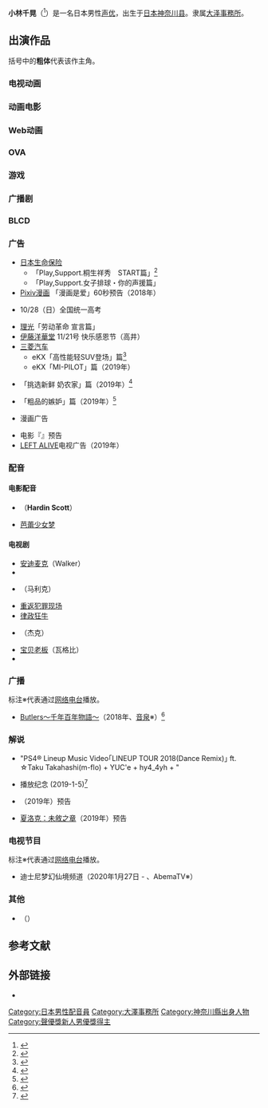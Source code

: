 {{NoteTA
|1=zh-cn:这个勇者明明超强却过分慎重;zh-tw:這個勇者明明超TUEEE卻過度謹慎;
|2=zh-cn:鸭子的天空;zh-tw:籃球少年王;
}}
{{配音員
|姓名= 小林千晃
|外文名= {{lang|ja|小林 千晃}}<br />（{{lang|ja|こばやし ちあき}}）
|羅馬拼音= Chiaki Kobayashi
|出生地= {{JPN}}[[神奈川县|神奈川县]]
|代表作= 路易斯·詹姆斯·莫里亞蒂（[[憂國的莫里亞蒂|憂國的莫里亞蒂]]）<br/>馳河藍加（[[SK∞|SK∞]]）
<ref name="prof">{{Cite web|url=https://osawa-inc.co.jp/men/kobayashichiaki/|title=小林 千晃 – 大沢事務所|accessdate=2019-09-18|archive-date=2020-11-03|archive-url=https://web.archive.org/web/20201103082417/https://osawa-inc.co.jp/men/kobayashichiaki/|dead-url=no}}</ref>
| 生年 = 1994
| 生月 = 6
| 生日 = 4
| 配演语言 = [[日语|日语]]
| 所屬 = [[大泽事务所|大泽事务所]]{{R|prof}}
| 網站 = [https://osawa-inc.co.jp/men/kobayashichiaki/ 小林千晃 – 大泽事务所]
}}
'''小林千晃'''（{{bd|1994年|6月4日|||Kobayashi Chiaki}}<ref>{{Cite web|url=https://www.animatetimes.com/tag/details.php?id=8994#02|title=小林千晃のアニメキャラ・最新情報まとめ|work=アニメイトタイムズ|accessdate=2020-05-04|archive-date=2020-11-28|archive-url=https://web.archive.org/web/20201128044743/https://www.animatetimes.com/tag/details.php?id=8994#02|dead-url=no}}</ref>）是一名日本男性[[声优|声优]]，出生于[[日本|日本]][[神奈川县|神奈川县]]。隶属[[大泽事務所|大泽事務所]]{{R|prof}}。

== 出演作品 ==
括号中的'''粗体'''代表该作主角。
=== 电视动画 ===
{{dl2
| 2017年 |
* [[Just_Because!|Just Because!]]（棒球社後輩、男中学生）<!-- 2017-11-02 -->
* [[名偵探柯南|名侦探柯南]]（2017年 - 2020年、配音员、无线电配音）<!-- 2017-12-02 -->
* [[偶像大师SideM|偶像大师SideM]]（男生）<!-- 2017-12-10 -->

| 2018年 |
* [[比宇宙更远的地方|比宇宙更远的地方]]（主持人）<!-- 2018-01-09 -->
* [[封神演義_(漫畫)|霸穹 封神演义]]（柴火卖家）<!-- 2018-01-26 -->
* [[Classica_Loid|Classica Loid]]（男性A）<!-- 2018-03-03 -->
* [[Butlers～千年百年物语～|Butlers～千年百年物语～]]（'''茶野京一'''<ref>{{Cite web|url=http://www.butlers-anime.com/|title=TVアニメ「Butlers〜千年百年物語〜」公式サイト|accessdate=2018-09-13|website=TVアニメ「Butlers～千年百年物語～」公式サイト|language=ja|archive-date=2020-11-09|archive-url=https://web.archive.org/web/20201109041346/http://www.butlers-anime.com/|dead-url=no}}</ref>）<!-- 2018-04-12 -->
* [[雷顿的神秘之旅_卡翠爱儿与大富翁的阴谋|雷顿的神秘之旅 卡翠爱儿与大富翁的阴谋]]（电影中的男演员）<!-- 2018-06-17 -->
* [[百鍊霸王與聖約女武神|百鍊霸王與聖約女武神]]（角兵、兵士、奴隷商人、欧洛夫、男客人）<!-- 2018-07-08 -->
* [[工作细胞|工作细胞]]（红血球3、一般细胞2、红血球2、红血球1、杀伤T細胞1）<!-- 2018-07-15 -->
* [[高分少女|高分少女]]（男子B、男学生A）<!-- 2018-08-11 -->
* [[游戏王VRAINS|游戏王VRAINS]]（漢諾騎士）<!-- 2018-08-22 -->
* [[关于我转生变成史莱姆这档事|关于我转生变成史莱姆这档事]]（哥布林B）<!-- 2018-10-09 -->

| 2019年 |
* [[不吉波普不笑|不吉波普不笑]]（'''竹田启司'''<ref>{{Cite web|url=http://boogiepop-anime.com/staffcast/|title=STAFF&CAST|work=TVアニメ「ブギーポップは笑わない」公式サイト|accessdate=2018-11-30|archive-date=2018-11-30|archive-url=https://web.archive.org/web/20181130101855/http://boogiepop-anime.com/staffcast/|dead-url=no}}</ref>）<!-- 2019-01-04 -->
* [[琴之森|琴之森]]（向井智）<!-- 2019-03-25 -->
* [[川柳少女|川柳少女]]（男子D、游乐场的众人、职工）<!-- 2019-04-06 -->
* [[Fairy_gone|Fairy gone]]（保安队队员）<!-- 2019-04-22 -->
* [[贤者之孙|贤者之孙]]（'''東尼·弗列德'''<ref>{{Cite web|url=http://kenja-no-mago.jp/staff_cast/|title=STAFF・CAST|work=TVアニメ「賢者の孫」公式サイト|accessdate=2019-02-25|archive-date=2019-02-25|archive-url=https://web.archive.org/web/20190225162832/http://kenja-no-mago.jp/staff_cast/|dead-url=no}}</ref>）<!-- 2019-04-24 -->
* [[水果篮子|水果篮子]]（配送员）<!-- 2019-04-27 -->
* {{tsl|ja|KING OF PRISM -Shiny Seven Stars-}}（鹰梁潮<ref>{{Cite web|work=コミックナタリー|publisher=ナターシャ|url=https://natalie.mu/comic/news/322910|title=「キンプリ」全15名の新キャラ公開！キャストに千葉繁や南條愛乃、茶風林ら|date=2019-03-07|accessdate=2019-03-07|archive-date=2019-03-07|archive-url=https://web.archive.org/web/20190307123410/https://natalie.mu/comic/news/322910|dead-url=no}}</ref>）<!-- 2019-05-21 -->
* [[女高中生的虚度日常|女高中生的虚度日常]]（帅哥）<!-- 2019-07-05 -->
* [[炎炎消防队|炎炎消防队]]（消防队员、白装束）<!-- 2019-07-06 -->
* [[GIVEN_被赠与的未来|GIVEN 被赠与的未来]]（车站广播、朋友B）<!-- 2019-07-12 -->
* [[普通攻擊是全體攻擊而且能二次攻擊的媽媽你喜歡嗎？|普通攻擊是全體攻擊而且能二次攻擊的媽媽你喜歡嗎？]]（青年D）<!-- 2019-08-03 -->
* [[高校星歌剧|高校星歌剧]]（学生）<!-- 2019-08-05 -->
* [[海盗战记|海盗战记]]（少年时期的阿谢拉德）<!-- 2019-10-07 -->
* [[超人高中生們即便在異世界也能從容生存！|超人高中生們即便在異世界也能從容生存！]]（村民D）<!-- 2019-10-24 -->
* [[这个勇者明明超强却过分慎重|这个勇者明明超强却过分慎重]]（柯爾特）<!-- 2019-12-25 -->

| 2020年 |
* [[达尔文游戏|达尔文游戏]]（京田浩之<ref>{{Cite web|url=https://darwins-game.com/news/?id=52815|title=新追加キャスト発表！|work=TVアニメ「ダーウィンズゲーム」公式サイト|accessdate=2019-12-23|archive-date=2020-10-20|archive-url=https://web.archive.org/web/20201020101650/https://darwins-game.com/news/?id=52815|dead-url=no}}</ref>）<!-- 2020-01-04 -->
* {{tsl|ja|妖怪学園Y 〜Nとの遭遇〜|妖怪学园Y 〜与N的遭遇〜}}（'''九尾柳斯奎'''<ref>{{Cite web|url=https://natalie.mu/comic/news/355560|title=「妖怪ウォッチ」新シリーズが12月27日スタート、OPはすとぷり「ギンギラ銀河」|publisher=コミックナタリー|accessdate=2019-11-15|archive-date=2019-11-15|archive-url=https://web.archive.org/web/20191115070518/https://natalie.mu/comic/news/355560|dead-url=no}}</ref>、{{lang|ja|阿波戸ノリアキ}}）<!-- 2020-01-10 -->
* [[某科学的超电磁炮T|某科学的超电磁炮T]]（敵高男子）<!-- 2020-01-24 -->
* [[恋爱小行星|恋爱小行星]]（電波班男子）<!-- 2020-03-20 -->
* [[鸭子的天空|鸭子的天空]]（新城社员、观众、不良少年）<!-- 2020-04-01 -->
* [[昨日之歌|昨日之歌]]（早川湧、老师）<ref>{{Cite web|url=https://singyesterday.com/cast/|title=CAST / STAFF|work=TVアニメ『イエスタデイをうたって』公式サイト|accessdate=2020-02-15|archive-date=2020-02-15|archive-url=https://web.archive.org/web/20200215064053/https://singyesterday.com/cast/|dead-url=no}}</ref><!-- 2020-04-12 -->
* [[游戏王SEVENS|游戏王SEVENS]]（凛之介<ref>{{Cite web|url=https://www.tv-tokyo.co.jp/broad_tvtokyo/program/detail/202004/23144_202004250730.html|title=遊戯王SEVENS(セブンス)「さよなら、生徒会長！」|work=TVアニメ「遊戯王SEVENS」 テレビ東京 番組表|accessdate=2020-04-18|archive-date=2020-04-26|archive-url=https://web.archive.org/web/20200426180324/https://www.tv-tokyo.co.jp/broad_tvtokyo/program/detail/202004/23144_202004250730.html|dead-url=no}}</ref>）<!-- 2020-04-25 -->
* [[大欺诈师|大欺诈师]]（'''枝村真人'''（'''毛豆'''）<ref>{{Cite web|url=http://www.greatpretender.jp/|title=「GREAT PRETENDER」公式サイト|accessdate=2020-01-24|archive-date=2020-06-02|archive-url=https://web.archive.org/web/20200602010455/http://www.greatpretender.jp/|dead-url=no}}</ref>）<!-- 2020-07-09 -->
* [[忧国的莫里亚蒂|忧国的莫里亚蒂]]（'''路易斯·詹姆斯·莫里亚蒂'''<ref>{{Cite web|url=https://moriarty-anime.com/staffcast|title=STAFF&CAST|work=TVアニメ「憂国のモリアーティ」公式サイト|accessdate=2020-07-03|archive-date=2021-04-21|archive-url=https://web.archive.org/web/20210421125355/https://moriarty-anime.com/staffcast}}</ref>）<!-- 2020-10-11 -->
* [[池袋西口公園_(小說)|池袋西口公園]]（谷口正）<!-- 2020-10-13 -->
* [[暮蟬悲鳴時_(動畫)|暮蟬悲鳴時業]]（不良）<!-- 2020-10-29 -->

| 2021年 |
* [[2.43_清陰高中男子排球社|2.43 清陰高中男子排球社]]（小向哲人）<!-- 2021-01-07 -->
* [[SK∞|SK∞]]（'''馳河藍加'''）<!-- 2021-01-09 -->
* [[花樣滑冰Stars|花樣滑冰Stars]]（前島的朋友、寺東）<!-- 2021-01-10 -->
* [[王之逆襲_意志的繼承者|王之逆襲 意志的繼承者]]（青年）<!-- 2021-01-15 -->
* [[關於我轉生變成史萊姆這檔事|關於我轉生變成史萊姆這檔事 第2期]]（田口省吾）<!-- 2021-02-02 -->
* [[寶可夢_旅途|寶可夢 旅途]]（青年）<!-- 2021-02-26 -->
* [[暮蟬悲鳴時_(動畫)|暮蟬悲鳴時卒]]（達文西的客人）<!-- 2021-07-15 -->
* [[漂流少年|漂流少年]]（'''朝風'''）<!-- 2021-07-15 -->
* [[精靈幻想記|精靈幻想記]]（嵯峨颯）<!-- 2021-08-16 -->
* [[現實主義勇者的王國重建記|現實主義勇者的王國重建記]]（斯爾）<!-- 2021-09-04 -->
* [[星光魔法|星光魔法]]（御芽河祈瑠）<!-- 2021-12-26 -->

| 2022年 |
* [[薔薇王的葬列|薔薇王的葬列]]（約翰·格雷）<!-- 2022-01-16 -->
* [[平凡職業造就世界最強|平凡職業造就世界最強]] 2nd season（青年）<!-- 2022-02-10 -->
* [[魯邦三世_PART6|魯邦三世 PART6]]（艾連）<!-- 2022-03-12 -->
* [[群青的開幕曲|群青的開幕曲]]（'''牧皐汰'''<ref>{{Cite web|url=https://natalie.mu/comic/news/457294|script-title=ja:競馬学校の群像劇「群青のファンファーレ」小林千晃がデータ型の競馬オタク演じる|website=[[Comic_Natalie|Comic Natalie]]|date=2021-12-12|accessdate=2021-12-12|language=ja|archive-date=2022-04-22|archive-url=https://web.archive.org/web/20220422153726/https://natalie.mu/comic/news/457294}}</ref>）<!-- 2022-04-02 -->
* [[朋友遊戲|朋友遊戲]]（'''片切友一'''<ref>{{Cite web|url=https://natalie.mu/comic/news/451812|script-title=ja:山口ミコト・佐藤友生「トモダチゲーム」TVアニメ化！片切友一役は小林千晃|website=[[Comic_Natalie|Comic Natalie]]|date=2021-11-02|accessdate=2021-11-02|language=ja|archive-date=2021-11-05|archive-url=https://web.archive.org/web/20211105014232/https://natalie.mu/comic/news/451812}}</ref>）<!-- 2022-04-05 -->
* [[輝夜姬想讓人告白～天才們的戀愛頭腦戰～_(動畫)|輝夜姬想讓人告白-超級浪漫-]]（田中哲平）<!-- 2022-05-20 -->
* [[足球風雲|足球風雲 Goal to the Future]]（'''辻秀人'''<ref>{{Cite web|url=https://natalie.mu/comic/news/464482|script-title=ja:アニメ「シュート！」7月放送開始！キャストに小林千晃ら、神谷篤司が登場するPVも|website=[[Comic_Natalie|Comic Natalie]]|date=2022-02-04|accessdate=2022-02-04|language=ja|archive-date=2022-02-18|archive-url=https://web.archive.org/web/20220218211650/https://natalie.mu/comic/news/464482}}</ref>）<!-- 2022-07 -->
* [[轉生賢者的異世界生活～取得第二職業，成為世界最強～|轉生賢者的異世界生活～取得第二職業，成為世界最強～]]（'''裕司'''<ref>{{Cite web|url=https://natalie.mu/comic/news/456151|script-title=ja:「転生賢者の異世界ライフ」主人公ユージ役は小林千晃、戦闘シーン収めたPV公開|website=[[Comic_Natalie|Comic Natalie]]|date=2021-12-03|accessdate=2021-12-03|language=ja|archive-date=2021-12-03|archive-url=https://web.archive.org/web/20211203202923/https://natalie.mu/comic/news/456151}}</ref>）<!-- 2022-07 -->
* [[呆萌酷男孩|呆萌酷男孩]]（'''一倉颯'''<ref>{{Cite web|url=https://natalie.mu/comic/news/475016|script-title=ja:「クールドジ男子」10月にTVアニメ化！小林千晃、内山昂輝、梅原裕一郎、千葉翔也出演|website=[[Comic_Natalie|Comic Natalie]]|date=2022-04-22|accessdate=2022-04-22|language=ja|archive-date=2022-05-16|archive-url=https://web.archive.org/web/20220516213723/https://natalie.mu/comic/news/475016}}</ref>）<!-- 2022-10 -->

| 時期未定 |
* [[冰屬性男子與無表情女子|冰屬性男子與無表情女子]]（'''冰室'''<ref>{{Cite web|url=https://natalie.mu/comic/news/482349|script-title=ja:「氷属性男子とクールな同僚女子」アニメ化！冬月さんは石川由依、氷室くんは小林千晃|website=[[Comic_Natalie|Comic Natalie]]|date=2022-06-21|accessdate=2022-06-21|language=ja}}</ref>）
}}

=== 动画电影 ===
{{dl2
| 2019年 |
* [[Fate/stay_night|剧场版 Fate/stay night [Heaven's Feel] II.lost butterfly]]（现场记者（电视主播））<!-- 2019-01-12 -->
* [[妖怪學園Y|妖怪學園Y 貓也能成為 HERO 嗎]]（'''九尾龙介'''）<!-- 2019-12-13 -->
| 2021年 |
* [[言語如汽水般湧現|言語如汽水般湧現]]<!-- 2021-07-22 -->
* [[夏日幽靈|夏日幽靈]]（'''杉崎友也'''<ref>{{Cite web|url=https://www.animatetimes.com/news/details.php?id=1626332916|script-title=ja:声優・小林千晃が、loundraw氏の初監督映画作品『サマーゴースト』に出演決定！|website=Animate Times|date=2021-07-15|accessdate=2021-07-15|language=ja|archive-date=2021-07-16|archive-url=https://web.archive.org/web/20210716035659/https://www.animatetimes.com/news/details.php?id=1626332916}}</ref>）<!-- 2021-11-12 -->
}}

=== Web动画 ===
{{dl2
| 2018年 |
* [[卫宫家今天的饭|卫宫家今天的饭]]（店员）<!-- 2018-01-25 -->
| 2019年 |
* [[鋼彈創鬥者_潛網大戰Re:RISE|鋼彈創鬥者 潛網大戰Re:RISE]]（'''久我悠人'''<ref>{{Cite web|url=http://gundam-bd.net/character/01.php|title=キャラクター|work=ガンダムビルドダイバーズRe:RISE|accessdate=2019-08-25|archive-date=2020-11-11|archive-url=https://web.archive.org/web/20201111195410/http://gundam-bd.net/character/01.php|dead-url=no}}</ref>）<!-- 2019-10-10 -->
| 2020年 |
* [[鋼彈創鬥者_潛網大戰_對戰風雲錄|鋼彈創鬥者 潛網大戰 對戰風雲錄]]（'''久我悠人'''）<!-- 2020-11-13 -->
| 2022年 |
* [[花園裡的吸血鬼|花園裡的吸血鬼]]（'''アレグロ'''）<!-- 2022-05-16 -->
* [[轟天高校生|轟天高校生]]（'''御神苗優'''）<!-- 2022-06-18 -->
}}

=== OVA ===
{{dl2
| 2020年 |
* [[ACCA13區監察課|ACCA13区监察课 Regards]]（'''夏洛特'''<ref>{{Cite web|url=http://acca-anime.com/regards/|title=新作OVA&朗読音楽劇『ACCA13区監察課 Regards』|work=TVアニメ『ACCA13区監察課』公式サイト|accessdate=2019-12-10|archive-date=2020-05-03|archive-url=https://web.archive.org/web/20200503184952/http://acca-anime.com/regards/|dead-url=no}}</ref>）
}}

=== 游戏 ===
{{dl2
| 2019年 |
* [[Crash_Fever|Crash Fever]]（贝多芬）<!-- 2019-07-05 -->
* [[Fate/Grand_Order|Fate/Grand Order]]（芭索洛美·罗伯茨）<!-- 2019-08-04 -->
* 必殺舞星!!! - Boys, be DANCING! -（'''愛宕蓮太郎'''）<!-- 2019-08-23 -->
* [[Dragalia_Lost_～失落的龙绊～|Dragalia Lost ～失落的龙绊～]]（西昂）
* [[SD_GUNDAM_G世代|SD GUNDAM G世代]]（普通兵）<!-- 2019-11-28 -->
* [[妖怪手表|妖怪手表punipuni]]（'''九尾龙介'''）
* Fire Emblem Heroes（羅南）
| 2020年 |
* [[冒险岛|冒险岛]]（卡莱尔<ref>{{Cite tweet|url=https://twitter.com/MapleStory_JP/status/1220284247069483009|title=アロンは、市川蒼さんぷる！ カーライルは、小林千晃さんぷる！|date=2020-01-23|user=MapleStory_JP|number=1220284247069483009}}</ref>）
* [[ディズニー_ツイステッドワンダーランド|ディズニー ツイステッドワンダーランド]]（'''デュース・スペード'''<ref>{{Cite web|publisher=アニプレックス|work=【公式】ディズニー ツイステッドワンダーランド（ツイステ）|title=CHARACTER|url=https://twisted-wonderland.aniplex.co.jp/character/|accessdate=2019-03-23|archive-date=2021-02-11|archive-url=https://web.archive.org/web/20210211090447/https://twisted-wonderland.aniplex.co.jp/character|dead-url=no}}</ref>）<!-- 2020-03-18 -->
* 幻想人生ONLINE（纳积）
* 游戏王DuelLinks（蓝神）
| 2021年 |
*食物语（龙凤配）
| 档期未定 |
* 冒险岛2（'''{{lang|ja|シーフ}}'''<ref>{{Cite web|publisher=ネクソン|work=ファミ通.com|title=PCオンラインゲーム『メイプルストーリー2』無料で遊べるオープンβテスト開始！|url=https://s.famitsu.com/news/201905/29176991.html|accessdate=2019-06-13}}</ref>）
}}

=== 广播剧 ===
{{dl2
| 2019年 |
* [[Fate/stay_night|剧场版 Fate/stay night [Heaven's Feel] II.lost butterfly Original Drama CD「采访 未推敲 掲載予定なし」]]（两位男学生）<!-- 2019-01-12 -->
* 优雅贵族的休假指南。（冒险者<ref>{{Cite web|1=|url=http://www.tobooks.jp/odayaka_dramacd/contents_01.html|title=「穏やか貴族の休暇のすすめ。」ドラマCD特設サイト|accessdate=2020-01-07|archive-date=2020-08-06|archive-url=https://web.archive.org/web/20200806215431/http://www.tobooks.jp/odayaka_dramacd/contents_01.html|dead-url=no}}</ref>）<!--2020-12-10-->
}}

=== BLCD ===
{{dl2
| 2019年 |
* Lost Virgin（蜜也）<!-- 2019-07-05 -->
* 抖S怪兽不让我睡觉(2)（村上）<!-- 2019-12-11-->
| 2020年 |
* 有计划地使用（哲）<!--2020-01-25日-->
* {{lang|ja|サラブレッドはなびかない}}（[[食肉男|食肉男]]）<!--2020-02-19-->
}}

=== 广告 ===
* [[日本生命保险|日本生命保险]] 
**「Play,Support.桐生祥秀　START篇」<ref>{{Cite news|title=日本生命CM(桐生祥秀)のナレーションは誰？【Play,Support. START篇】|url=http://delaidback.com/nissay-cm/|accessdate=2018-09-13|language=ja|work=ハミングバード|archive-date=2020-11-25|archive-url=https://web.archive.org/web/20201125132424/https://delaidback.com/nissay-cm/|dead-url=no}}</ref>
**「Play,Support.女子排球・你的声援篇」
* [[Pixiv|Pixiv漫画]]  「漫画是爱」60秒预告（2018年）
* {{tsl|ja|東進ハイスクール|东进补习班}}10/28（日）全国统一高考
* [[理光|理光]]「劳动革命 宣言篇」
* [[伊藤洋華堂|伊藤洋華堂]] 11/21号 快乐感恩节（高井）
* [[三菱汽车|三菱汽车]] 
** eKX「高性能轻SUV登场」篇<ref>{{Cite news|title=三菱自動車の軽自動車「ｅＫクロス」　竹内涼真さん、苦手のダンス克服で“相棒”を紹介|url=https://www.sankei.com/premium/news/190519/prm1905190003-n1.html|accessdate=2019-05-21|work=|archive-date=2020-07-06|archive-url=https://web.archive.org/web/20200706090044/https://www.sankei.com/premium/news/190519/prm1905190003-n1.html|dead-url=no}}</ref>
** eKX「MI-PILOT」篇（2019年）
* {{tsl|ja|牧場しぼり}}「挑选新鲜 奶农家」篇（2019年）<ref>{{Cite news|title=牧場しぼりのCM声優って田丸篤志？ナレーションの声が似てると話題|url=https://cmmonster.com/2019/voice/glico-bokujo-shibori-tamaru-atsushi/|accessdate=2019-05-18|work=|archive-date=2021-02-05|archive-url=https://web.archive.org/web/20210205101046/https://cmmonster.com/2019/voice/glico-bokujo-shibori-tamaru-atsushi/|dead-url=no}}</ref>
* {{tsl|ja|ゼノンザード|ZENONZARD}}「粗品的嫉妒」篇（2019年）<ref>{{Cite news|title=『ゼノンザード』- 霜降り明星、解散の危機！？AI、せいや、粗品の”禁断の三角関係”を描いたTVCMが公開|url=https://game.boom-app.com/entry/zenonzard-news20190920|accessdate=2019-09-24|work=2019-09-21|archive-date=2020-11-20|archive-url=https://web.archive.org/web/20201120154848/https://game.boom-app.com/entry/zenonzard-news20190920|dead-url=no}}</ref>
* {{tsl|ja|今まで一度も女扱いされたことがない女騎士を女扱いする漫画|女汉子骑士也想谈恋爱}}漫画广告
* 电影『{{tsl|ja|九月の恋と出会うまで|直到与九月相恋}}』预告
* [[LEFT_ALIVE|LEFT ALIVE]]电视广告（2019年）

=== 配音 ===
==== 电影配音 ====
* {{tsl|en|After (2019 film)|After}}（'''Hardin Scott'''）
* [[芭蕾少女梦|芭蕾少女梦]]

==== 电视剧 ====
* [[安迪麦克|安迪麦克]]（Walker）
* {{tsl|en|AJ and the Queen}}
* {{tsl|en|All About the Washingtons}}（马利克）<!-- 2018-08-10 -->
* [[重返犯罪现场|重返犯罪现场]]
* [[律政狂牛|律政狂牛]]
* {{tsl|en|Tales of the City}}（杰克）
* [[宝贝老板|宝贝老板]]（瓦格比）
* {{tsl|en|The Letter for the King}}

=== 广播 ===
<!-- 単発のゲスト出演などは不要。レギュラー番組のみ。 -->
标注※代表通过[[网络电台|网络电台]]播放。
* [[Butlers～千年百年物語～|Butlers～千年百年物語～]]（2018年、[[音泉|音泉]]※）<ref>{{Cite web|url=http://www.onsen.ag/program/butlers/|title=Butlers 〜千年百年音語〜|work=[[音泉|音泉]]|accessdate=2018-10-23|archive-date=2020-07-06|archive-url=https://web.archive.org/web/20200706090045/http://www.onsen.ag/program/butlers/|dead-url=no}}</ref>

=== 解说 ===
* "PS4® Lineup Music Video｢LINEUP TOUR 2018(Dance Remix)｣ ft. ☆Taku Takahashi(m-flo) + YUC'e + hy4_4yh + {{lang|ja|カムラ ミカウ}}"
* {{tsl|ja|レ・ミゼラブル 終わりなき旅路|悲惨世界：没有终点的旅途}} 播放纪念 {{lang|ja|モンテ・クリスト伯 悪夢の再来ダイジェストSP！}}(2019-1-5)<ref>{{Cite web|title=モンテ・クリスト伯 悪夢の再来ダイジェストSP！|url=https://tvtopic.goo.ne.jp/program/cx/89323/|accessdate=2019-08-13|archive-url=https://web.archive.org/web/20190812125018/https://tvtopic.goo.ne.jp/program/cx/89323/|archive-date=2019-08-12|dead-url=yes}}</ref>
* {{tsl|ja|レ・ミゼラブル 終わりなき旅路|悲惨世界：没有终点的旅途}}（2019年）预告
* [[夏洛克：未敘之章|夏洛克：未敘之章]]（2019年）预告

=== 电视节目 ===
<!-- 単発のゲスト出演などは不要。レギュラー番組のみ。 -->
标注※代表通过[[网络电台|网络电台]]播放。
* 迪士尼梦幻仙境频道（2020年1月27日 - 、AbemaTV※）

=== 其他 ===
* {{lang|ja|レスティリズム- L'asterisme-}}（{{lang|ja|ムーン}}）

== 参考文献 ==
{{Reflist}}

== 外部链接 ==
* {{Official|1=https://osawa-inc.co.jp/men/kobayashichiaki/|name=小林千晃 – 大泽事务所}}

{{大泽事务所}}
{{聲優獎新人男優獎}}

{{DEFAULTSORT:Kobayashi Chiaki}}
[[Category:日本男性配音員|Category:日本男性配音員]]
[[Category:大澤事務所|Category:大澤事務所]]
[[Category:神奈川縣出身人物|Category:神奈川縣出身人物]]
[[Category:聲優獎新人男優獎得主|Category:聲優獎新人男優獎得主]]